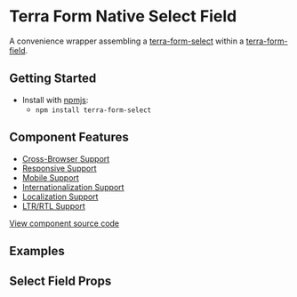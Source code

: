 


<Badge />

# Terra Form Native Select Field

A convenience wrapper assembling a [terra-form-select](https://github.com/cerner/terra-core/tree/master/packages/terra-form-select) within a [terra-form-field](https://github.com/cerner/terra-core/tree/master/packages/terra-form-field).

## Getting Started

- Install with [npmjs](https://www.npmjs.com):
  - `npm install terra-form-select`

## Component Features

- [Cross-Browser Support](https://engineering.cerner.com/terra-ui/contributing/terra-ui/component-standards#cross-browser-support)
- [Responsive Support](https://engineering.cerner.com/terra-ui/contributing/terra-ui/component-standards#responsive-support)
- [Mobile Support](https://engineering.cerner.com/terra-ui/contributing/terra-ui/component-standards#mobile-support)
- [Internationalization Support](https://engineering.cerner.com/terra-ui/contributing/terra-ui/component-standards#internationalization-i18n-support)
- [Localization Support](https://engineering.cerner.com/terra-ui/contributing/terra-ui/component-standards#internationalization-i18n-support)
- [LTR/RTL Support](https://engineering.cerner.com/terra-ui/contributing/terra-ui/component-standards#ltr--rtl-support)

[View component source code](https://github.com/cerner/terra-core/tree/master/packages/terra-form-select)

## Examples
<DefaultFieldExample title="Select Field Example" />
<RequiredFieldExample title="Required Select Field Example" />
<IncompleteFieldExample title="Incomplete Select Field Example" />

## Select Field Props
<SelectFieldPropsTable />
